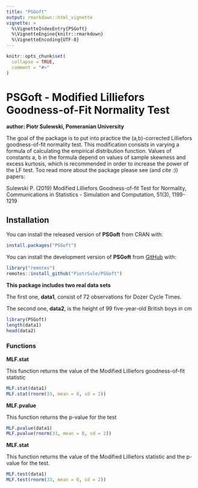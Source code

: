 ```yaml
---
title: "PSGoft"
output: rmarkdown::html_vignette
vignette: >
  %\VignetteIndexEntry{PSGoft}
  %\VignetteEngine{knitr::rmarkdown}
  %\VignetteEncoding{UTF-8}
---
```


```r
knitr::opts_chunk$set(
  collapse = TRUE,
  comment = "#>"
)
```

# PSGoft - Modified Lilliefors Goodness-of-Fit Normality Test
**author: Piotr Sulewski, Pomeranian University**
<!-- badges: start -->
<!-- badges: end -->

The goal of the package is to put into practice the (a,b)-corrected Lilliefors goodness-of-fit normality test. This modification consists in varying a formula of calculating the empirical distribution function. Values of constants a, b in the formula depend on values of sample skewness and excess kurtosis, which is recommended in order to increase the power of the LF test.
Too read more about the package please see (and cite :)) papers:

Sulewski P. (2019) Modified Lilliefors Goodness-of-fit Test for Normality, Communications in Statistics - Simulation and Computation, 51(3), 1199-1219

## Installation

You can install the released version of **PSGoft** from CRAN with:

``` r
install.packages("PSGoft")
```

You can install the development version of **PSGoft** from [GitHub](https://github.com/) with:


``` r
library("remotes")
remotes::install_github("PiotrSule/PSGoft")
```


**This package includes two real data sets** 
  
The first one, **data1**, consist of 72 observations for Dozer Cycle Times.

The second one, **data2**, is the height of 99 five-year-old British boys in cm
  
```r
library(PSGoft)
length(data1)
head(data2)
```

### Functions
  
**MLF.stat**
  
This function returns the value of the Modified Lilliefors goodness-of-fit statistic

```r
MLF.stat(data1)
MLF.stat(rnorm(33, mean = 0, sd = 2))
```

**MLF.pvalue**
  
This function returns the p-value for the test

```r
MLF.pvalue(data1)
MLF.pvalue(rnorm(33, mean = 0, sd = 2))
```

**MLF.stat**

This function returns the value of the Modified Lilliefors statistic and the p-value for the test.

```r
MLF.test(data1)
MLF.test(rnorm(33, mean = 0, sd = 2))
```

